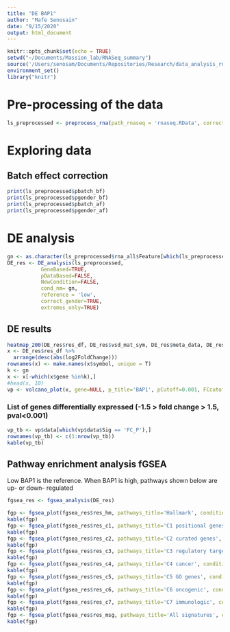 ```yaml
---
title: "DE BAP1"
author: "Mafe Senosain"
date: "9/15/2020"
output: html_document
---
```


```r
knitr::opts_chunk$set(echo = TRUE)
setwd("~/Documents/Massion_lab/RNASeq_summary")
source('/Users/senosam/Documents/Repositories/Research/data_analysis_rnaseq/R/30_DEGanalysis.R')
environment_set()
library("knitr")
```

# Pre-processing of the data
```r
ls_preprocessed <- preprocess_rna(path_rnaseq = 'rnaseq.RData', correct_batch = T, correct_gender = T)
```

# Exploring data

## Batch effect correction
```r
print(ls_preprocessed$pbatch_bf)
print(ls_preprocessed$pgender_bf)
print(ls_preprocessed$pbatch_af)
print(ls_preprocessed$pgender_af)
```

# DE analysis

```r
gn <- as.character(ls_preprocessed$rna_all$Feature[which(ls_preprocessed$rna_all$Feature_gene_name =='BAP1')])
DE_res <- DE_analysis(ls_preprocessed, 
           GeneBased=TRUE, 
           pDataBased=FALSE,
           NewCondition=FALSE,
           cond_nm= gn,
           reference = 'low', 
           correct_gender=TRUE,
           extremes_only=TRUE)


```

## DE results
```r
heatmap_200(DE_res$res_df, DE_res$vsd_mat_sym, DE_res$meta_data, DE_res$pData_rnaseq)
x <- DE_res$res_df %>%
  arrange(desc(abs(log2FoldChange)))
rownames(x) <- make.names(x$symbol, unique = T)
k <- gn
x <- x[-which(x$gene %in%k),]
#head(x, 10)
vp <- volcano_plot(x, gene=NULL, p_title='BAP1', pCutoff=0.001, FCcutoff=1.5)

```

### List of genes differentially expressed (-1.5 > fold change > 1.5, pval<0.001)
```r
vp_tb <- vp$data[which(vp$data$Sig == 'FC_P'),]
rownames(vp_tb) <- c(1:nrow(vp_tb))
kable(vp_tb)
```

## Pathway enrichment analysis fGSEA
Low BAP1 is the reference. When BAP1 is high, pathways shown below are up- or down- regulated
```r
fgsea_res <- fgsea_analysis(DE_res)

fgp <- fgsea_plot(fgsea_res$res_hm, pathways_title='Hallmark', condition_name='BAP1 low vs high')
kable(fgp)
fgp <- fgsea_plot(fgsea_res$res_c1, pathways_title='C1 positional genes', condition_name='BAP1 low vs high')
kable(fgp)
fgp <- fgsea_plot(fgsea_res$res_c2, pathways_title='C2 curated genes', condition_name='BAP1 low vs high')
kable(fgp)
fgp <- fgsea_plot(fgsea_res$res_c3, pathways_title='C3 regulatory target genes', condition_name='BAP1 low vs high')
kable(fgp)
fgp <- fgsea_plot(fgsea_res$res_c4, pathways_title='C4 cancer', condition_name='BAP1 low vs high')
kable(fgp)
fgp <- fgsea_plot(fgsea_res$res_c5, pathways_title='C5 GO genes', condition_name='BAP1 low vs high')
kable(fgp)
fgp <- fgsea_plot(fgsea_res$res_c6, pathways_title='C6 oncogenic', condition_name='BAP1 low vs high')
kable(fgp)
fgp <- fgsea_plot(fgsea_res$res_c7, pathways_title='C7 immunologic', condition_name='BAP1 low vs high')
kable(fgp)
fgp <- fgsea_plot(fgsea_res$res_msg, pathways_title='All signatures', condition_name='BAP1 low vs high')
kable(fgp)
```